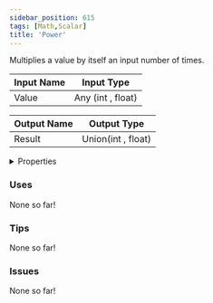 ```yaml
---
sidebar_position: 615
tags: [Math,Scalar]
title: 'Power'
---
```


Multiplies a value by itself an input number of times.




<EsbSvg />

| Input Name | Input Type |
|-----------|-----------|
| Value | Any (int , float) |

| Output Name | Output Type |
|-----------|-----------|
| Result | Union(int , float) |


<details>
  <summary>Properties</summary>
  <div>
    <div>
    <table>
      <thead>
        <tr>
          <th>Is beta required?</th>
          <th>❌</th>
        </tr>
        <tr>
          <th>Is this chip a trolling risk?</th>
          <th>❌</th>
        </tr>
        <tr>
          <th>Is this chip a role assignment risk?</th>
          <th>❌</th>
        </tr>
        <tr>
          <th>Chip UUID</th>
          <th>288d4e89-ebed-41ed-a522-4c79bd48471a</th>
        </tr>
      </thead>
    </table>
    </div>
  </div>
</details>

### Uses

None so far!

### Tips

None so far!

### Issues

None so far!